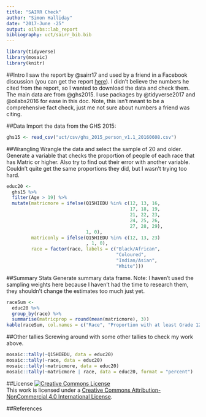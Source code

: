 ```yaml
---
title: "SAIRR Check"
author: "Simon Halliday"
date: "2017-June -25"
output: oilabs::lab_report
bibliography: uct/sairr_bib.bib
---
```


```r
library(tidyverse)
library(mosaic)
library(knitr)
```

##Intro
I saw the report by @sairr17 and used by a friend in a Facebook discussion (you can get the report [here](http://sa-monitor.com/wp-content/uploads/2017/02/IRR-Auditing-racial-transformation-2017-01.pdf)). I didn't believe the numbers he cited from the report, so I wanted to download the data and check them. The main data are from @ghs2015. I use packages by @tidyverse2017 and @oilabs2016 for ease in this doc. Note, this isn't meant to be a comprehensive fact check, just me not sure about numbers a friend was citing. 


##Data
Import the data from the GHS 2015:
```r
ghs15 <- read_csv("uct/csv/ghs_2015_person_v1.1_20160608.csv")
```

##Wrangling 
Wrangle the data and select the sample of 20 and older. 
Generate a variable that checks the proportion of people of each race that has Matric or higher. 
Also try to find out their error with another variable. 
Couldn't quite get the same proportions they did, but I wasn't trying too hard. 
```r
educ20 <- 
  ghs15 %>%
  filter(Age > 19) %>%
  mutate(matricmore = ifelse(Q15HIEDU %in% c(12, 13, 16,
                                             17, 18, 19,
                                             21, 22, 23,
                                             24, 25, 26,
                                             27, 28, 29),
                             1, 0), 
         matriconly = ifelse(Q15HIEDU %in% c(12, 13, 23)
                             , 1, 0), 
         race = factor(race, labels = c("Black/African",
                                        "Coloured",
                                        "Indian/Asian",
                                        "White")))
```

##Summary Stats
Generate summary data frame. 
Note: I haven't used the sampling weights here because I haven't had the time to research them, they shouldn't change the estimates too much just yet. 
```r
raceSum <- 
  educ20 %>%
  group_by(race) %>%
  summarise(matricprop = round(mean(matricmore), 3))
kable(raceSum, col.names = c("Race", "Proportion with at least Grade 12"))
```

##Other tallies
Screwing around with some other tallies to check my work above. 
```r
mosaic::tally(~Q15HIEDU, data = educ20)
mosaic::tally(~race, data = educ20)
mosaic::tally(~matricmore, data = educ20)
mosaic::tally(~matricmore | race, data = educ20, format = "percent")
```

##License
<a rel="license" href="http://creativecommons.org/licenses/by-nc/4.0/"><img alt="Creative Commons License" style="border-width:0" src="https://i.creativecommons.org/l/by-nc/4.0/88x31.png" /></a><br />This work is licensed under a <a rel="license" href="http://creativecommons.org/licenses/by-nc/4.0/">Creative Commons Attribution-NonCommercial 4.0 International License</a>.


##References
